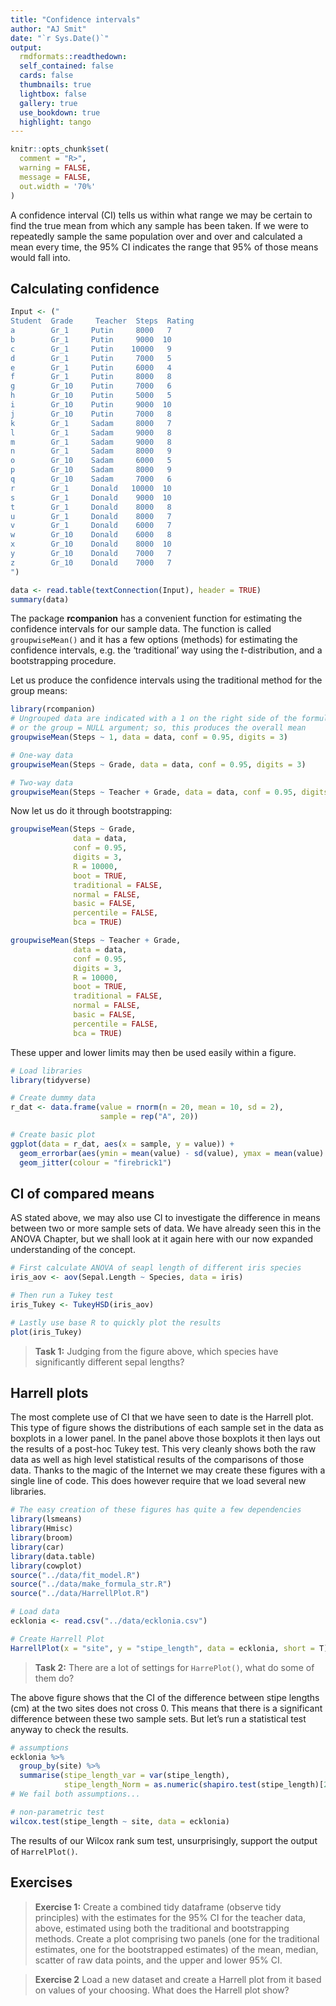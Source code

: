 ```yaml
---
title: "Confidence intervals"
author: "AJ Smit"
date: "`r Sys.Date()`"
output:
  rmdformats::readthedown:
  self_contained: false
  cards: false
  thumbnails: true
  lightbox: false
  gallery: true
  use_bookdown: true
  highlight: tango
---
```


<!-- # Confidence intervals --->

```r
knitr::opts_chunk$set(
  comment = "R>", 
  warning = FALSE, 
  message = FALSE,
  out.width = '70%'
)
```

A confidence interval (CI) tells us within what range we may be certain to find the true mean from which any sample has been taken. If we were to repeatedly sample the same population over and over and calculated a mean every time, the 95% CI indicates the range that 95% of those means would fall into.

## Calculating confidence

```r
Input <- ("
Student  Grade     Teacher  Steps  Rating
a        Gr_1     Putin     8000   7
b        Gr_1     Putin     9000  10
c        Gr_1     Putin    10000   9
d        Gr_1     Putin     7000   5
e        Gr_1     Putin     6000   4
f        Gr_1     Putin     8000   8
g        Gr_10    Putin     7000   6
h        Gr_10    Putin     5000   5
i        Gr_10    Putin     9000  10
j        Gr_10    Putin     7000   8
k        Gr_1     Sadam     8000   7
l        Gr_1     Sadam     9000   8
m        Gr_1     Sadam     9000   8
n        Gr_1     Sadam     8000   9
o        Gr_10    Sadam     6000   5
p        Gr_10    Sadam     8000   9
q        Gr_10    Sadam     7000   6
r        Gr_1     Donald   10000  10
s        Gr_1     Donald    9000  10
t        Gr_1     Donald    8000   8
u        Gr_1     Donald    8000   7
v        Gr_1     Donald    6000   7
w        Gr_10    Donald    6000   8
x        Gr_10    Donald    8000  10
y        Gr_10    Donald    7000   7
z        Gr_10    Donald    7000   7
")

data <- read.table(textConnection(Input), header = TRUE)
summary(data)
```

The package **rcompanion** has a convenient function for estimating the confidence intervals for our sample data. The function is called `groupwiseMean()` and it has a few options (methods) for estimating the confidence intervals, e.g. the 'traditional' way using the *t*-distribution, and a bootstrapping procedure.

Let us produce the confidence intervals using the traditional method for the group means:

```r
library(rcompanion)
# Ungrouped data are indicated with a 1 on the right side of the formula,
# or the group = NULL argument; so, this produces the overall mean
groupwiseMean(Steps ~ 1, data = data, conf = 0.95, digits = 3)

# One-way data
groupwiseMean(Steps ~ Grade, data = data, conf = 0.95, digits = 3)

# Two-way data
groupwiseMean(Steps ~ Teacher + Grade, data = data, conf = 0.95, digits = 3)
```

Now let us do it through bootstrapping:

```r
groupwiseMean(Steps ~ Grade,
              data = data,
              conf = 0.95,
              digits = 3,
              R = 10000,
              boot = TRUE,
              traditional = FALSE,
              normal = FALSE,
              basic = FALSE,
              percentile = FALSE,
              bca = TRUE)

groupwiseMean(Steps ~ Teacher + Grade,
              data = data,
              conf = 0.95,
              digits = 3,
              R = 10000,
              boot = TRUE,
              traditional = FALSE,
              normal = FALSE,
              basic = FALSE,
              percentile = FALSE,
              bca = TRUE)
```

These upper and lower limits may then be used easily within a figure.

```r
# Load libraries
library(tidyverse)

# Create dummy data
r_dat <- data.frame(value = rnorm(n = 20, mean = 10, sd = 2),
                    sample = rep("A", 20))

# Create basic plot
ggplot(data = r_dat, aes(x = sample, y = value)) +
  geom_errorbar(aes(ymin = mean(value) - sd(value), ymax = mean(value) + sd(value))) +
  geom_jitter(colour = "firebrick1")
```

## CI of compared means

AS stated above, we may also use CI to investigate the difference in means between two or more sample sets of data. We have already seen this in the ANOVA Chapter, but we shall look at it again here with our now expanded understanding of the concept.

```r
# First calculate ANOVA of seapl length of different iris species
iris_aov <- aov(Sepal.Length ~ Species, data = iris)

# Then run a Tukey test
iris_Tukey <- TukeyHSD(iris_aov)

# Lastly use base R to quickly plot the results
plot(iris_Tukey)
```

> **Task 1:** Judging from the figure above, which species have significantly different sepal lengths?

## Harrell plots

The most complete use of CI that we have seen to date is the Harrell plot. This type of figure shows the distributions of each sample set in the data as boxplots in a lower panel. In the panel above those boxplots it then lays out the results of a post-hoc Tukey test. This very cleanly shows both the raw data as well as high level statistical results of the comparisons of those data. Thanks to the magic of the Internet we may create these figures with a single line of code. This does however require that we load several new libraries.

```r
# The easy creation of these figures has quite a few dependencies
library(lsmeans)
library(Hmisc)
library(broom)
library(car)
library(data.table)
library(cowplot)
source("../data/fit_model.R")
source("../data/make_formula_str.R")
source("../data/HarrellPlot.R")

# Load data
ecklonia <- read.csv("../data/ecklonia.csv")

# Create Harrell Plot
HarrellPlot(x = "site", y = "stipe_length", data = ecklonia, short = T)[1]
```

> **Task 2:** There are a lot of settings for `HarrePlot()`, what do some of them do?

The above figure shows that the CI of the difference between stipe lengths (cm) at the two sites does not cross 0. This means that there is a significant difference between these two sample sets. But let's run a statistical test anyway to check the results.

```r
# assumptions
ecklonia %>% 
  group_by(site) %>% 
  summarise(stipe_length_var = var(stipe_length),
            stipe_length_Norm = as.numeric(shapiro.test(stipe_length)[2]))
# We fail both assumptions...

# non-parametric test
wilcox.test(stipe_length ~ site, data = ecklonia)
```

The results of our Wilcox rank sum test, unsurprisingly, support the output of `HarrelPlot()`.

## Exercises

> **Exercise 1:** Create a combined tidy dataframe (observe tidy principles) with the estimates for the 95% CI for the teacher data, above, estimated using both the traditional and bootstrapping methods. Create a plot comprising two panels (one for the traditional estimates, one for the bootstrapped estimates) of the mean, median, scatter of raw data points, and the upper and lower 95% CI.

> **Exercise 2** Load a new dataset and create a Harrell plot from it based on values of your choosing. What does the Harrell plot show?
